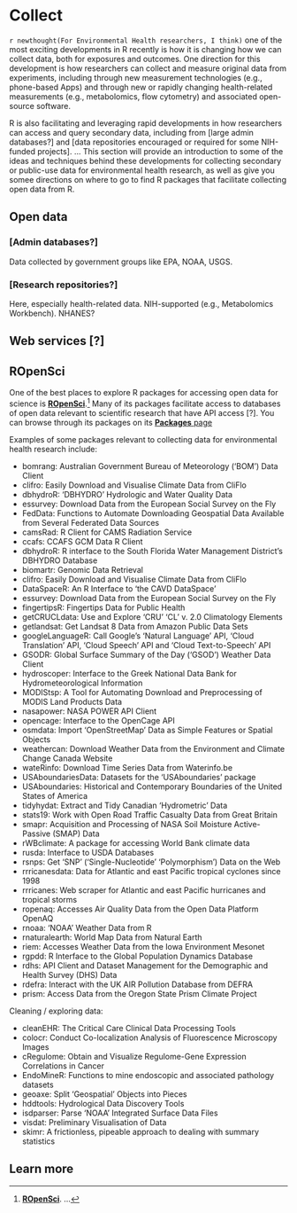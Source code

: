 # Collect {#collect}

`r newthought(For Environmental Health researchers, I think)` one of the most exciting 
developments in R recently is how it is changing how we can collect data, both for 
exposures and outcomes. One direction for this development is how researchers can 
collect and measure original data from experiments, including through new measurement
technologies (e.g., phone-based Apps) and through new or rapidly changing health-related 
measurements (e.g., metabolomics, flow cytometry) and associated open-source 
software. 

R is also facilitating and leveraging rapid developments in how researchers can access and
query secondary data, including from [large admin databases?] and [data repositories
encouraged or required for some NIH-funded projects]. ... This section will provide an 
introduction to some of the ideas and techniques behind these developments for 
collecting secondary or public-use data for environmental health research, as well as
give you somee directions on where to go to find R packages that facilitate collecting
open data from R.

## Open data

### [Admin databases?]

Data collected by government groups like EPA, NOAA, USGS. 

### [Research repositories?]

Here, especially health-related data. 
NIH-supported (e.g., Metabolomics Workbench).
NHANES?

## Web services [?]

## ROpenSci

One of the best places to explore R packages for accessing open data for science is 
[**ROpenSci**](https://ropensci.org/).^[[**ROpenSci**](https://ropensci.org/). ...]
Many of its packages facilitate access to databases of open data relevant to scientific
research that have API access [?]. You can browse through its packages on 
its [**Packages** page](https://ropensci.org/packages/) 

Examples of some packages relevant to collecting data for environmental health research 
include: 

- bomrang: Australian Government Bureau of Meteorology ('BOM') Data Client
- clifro: Easily Download and Visualise Climate Data from CliFlo
- dbhydroR: 'DBHYDRO' Hydrologic and Water Quality Data
- essurvey: Download Data from the European Social Survey on the Fly
- FedData: Functions to Automate Downloading Geospatial Data Available from Several Federated Data Sources
- camsRad: R Client for CAMS Radiation Service
- ccafs: CCAFS GCM Data R Client
- dbhydroR: R interface to the South Florida Water Management District's DBHYDRO Database
- biomartr: Genomic Data Retrieval
- clifro: Easily Download and Visualise Climate Data from CliFlo
- DataSpaceR: An R Interface to 'the CAVD DataSpace'
- essurvey: Download Data from the European Social Survey on the Fly
- fingertipsR: Fingertips Data for Public Health
- getCRUCLdata: Use and Explore 'CRU' 'CL' v. 2.0 Climatology Elements
- getlandsat: Get Landsat 8 Data from Amazon Public Data Sets
- googleLanguageR: Call Google's 'Natural Language' API, 'Cloud Translation' API, 'Cloud Speech' 
API and 'Cloud Text-to-Speech' API
- GSODR: Global Surface Summary of the Day ('GSOD') Weather Data Client
- hydroscoper: Interface to the Greek National Data Bank for Hydrometeorological Information
- MODIStsp: A Tool for Automating Download and Preprocessing of MODIS Land Products Data
- nasapower: NASA POWER API Client
- opencage: Interface to the OpenCage API
- osmdata: Import 'OpenStreetMap' Data as Simple Features or Spatial Objects
- weathercan: Download Weather Data from the Environment and Climate Change Canada Website
- wateRinfo: Download Time Series Data from Waterinfo.be
- USAboundariesData: Datasets for the 'USAboundaries' package
- USAboundaries: Historical and Contemporary Boundaries of the United States of America
- tidyhydat: Extract and Tidy Canadian 'Hydrometric' Data
- stats19: Work with Open Road Traffic Casualty Data from Great Britain
- smapr: Acquisition and Processing of NASA Soil Moisture Active-Passive (SMAP) Data
- rWBclimate: A package for accessing World Bank climate data
- rusda: Interface to USDA Databases
- rsnps: Get 'SNP' ('Single-Nucleotide' 'Polymorphism') Data on the Web
- rrricanesdata: Data for Atlantic and east Pacific tropical cyclones since 1998
- rrricanes: Web scraper for Atlantic and east Pacific hurricanes and tropical storms
- ropenaq: Accesses Air Quality Data from the Open Data Platform OpenAQ
- rnoaa: 'NOAA' Weather Data from R
- rnaturalearth: World Map Data from Natural Earth
- riem: Accesses Weather Data from the Iowa Environment Mesonet
- rgpdd: R Interface to the Global Population Dynamics Database
- rdhs: API Client and Dataset Management for the Demographic and Health Survey (DHS) Data
- rdefra: Interact with the UK AIR Pollution Database from DEFRA
- prism: Access Data from the Oregon State Prism Climate Project

Cleaning / exploring data: 

- cleanEHR: The Critical Care Clinical Data Processing Tools
- colocr: Conduct Co-localization Analysis of Fluorescence Microscopy Images
- cRegulome: Obtain and Visualize Regulome-Gene Expression Correlations in Cancer
- EndoMineR: Functions to mine endoscopic and associated pathology datasets
- geoaxe: Split 'Geospatial' Objects into Pieces
- hddtools: Hydrological Data Discovery Tools
- isdparser: Parse 'NOAA' Integrated Surface Data Files
- visdat: Preliminary Visualisation of Data
- skimr: A frictionless, pipeable approach to dealing with summary statistics


## Learn more

